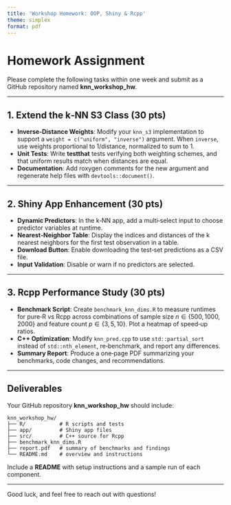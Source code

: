 ```yaml
---
title: 'Workshop Homework: OOP, Shiny & Rcpp'
theme: simplex
format: pdf
---
```


# Homework Assignment

Please complete the following tasks within one week and submit as a GitHub repository named **knn\_workshop\_hw**.

---

## 1. Extend the k‑NN S3 Class (30 pts)

* **Inverse‑Distance Weights**: Modify your `knn_s3` implementation to support a `weight = c("uniform", "inverse")` argument. When `inverse`, use weights proportional to 1/distance, normalized to sum to 1.
* **Unit Tests**: Write **testthat** tests verifying both weighting schemes, and that uniform results match when distances are equal.
* **Documentation**: Add roxygen comments for the new argument and regenerate help files with `devtools::document()`.

---

## 2. Shiny App Enhancement (30 pts)

* **Dynamic Predictors**: In the k‑NN app, add a multi‑select input to choose predictor variables at runtime.
* **Nearest‑Neighbor Table**: Display the indices and distances of the k nearest neighbors for the first test observation in a table.
* **Download Button**: Enable downloading the test‑set predictions as a CSV file.
* **Input Validation**: Disable or warn if no predictors are selected.

---

## 3. Rcpp Performance Study (30 pts)

* **Benchmark Script**: Create `benchmark_knn_dims.R` to measure runtimes for pure‑R vs Rcpp across combinations of sample size $n\in\{500,1000,2000\}$ and feature count $p\in\{3,5,10\}$. Plot a heatmap of speed‑up ratios.
* **C++ Optimization**: Modify `knn_pred.cpp` to use `std::partial_sort` instead of `std::nth_element`, re‑benchmark, and report any differences.
* **Summary Report**: Produce a one‑page PDF summarizing your benchmarks, code changes, and recommendations.

---

## Deliverables

Your GitHub repository **knn\_workshop\_hw** should include:

```
knn_workshop_hw/
├── R/           # R scripts and tests
├── app/         # Shiny app files
├── src/         # C++ source for Rcpp
├── benchmark_knn_dims.R
├── report.pdf   # summary of benchmarks and findings
└── README.md    # overview and instructions
```

Include a **README** with setup instructions and a sample run of each component.

---

Good luck, and feel free to reach out with questions!
